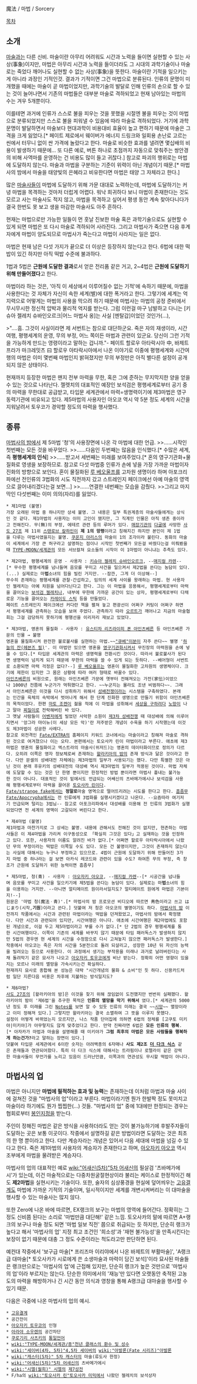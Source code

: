 魔法 / 마법 / Sorcery

[[목차]]

== 소개 ==
[[마술]]과는 다른 신비. 마술이란 아무리 어려워도 시간과 노력을 들이면 실현할 수 있는 사상(事象)이지만, 마법은 아무리 시간과 노력을 들이더라도 그 시대의 과학기술이나 마술로는 죽었다 깨어나도 실현할 수 없는 사상(事象)을 뜻한다. 마술이란 기적을 일으키는게 아니라 과정인 기적인것. 결과가 기적이면 그건 마법으로 분류된다. 인류의 문명이 미개했을 때에는 마술이 곧 마법이었지만, 과학기술의 발달로 인해 인류의 손으로 할 수 있는 것이 늘어나면서 기존의 마법들은 대부분 마술로 격하되었고 현재 남아있는 마법의 수는 겨우 5개뿐이다.

이를테면 과거에 인류가 스스로 불을 피우는 것을 못했을 시절엔 불을 피우는 것이 마법으로 분류되었지만 스스로 불을 피워낼 수 있음에 따라 마술로 격하되었다. 거기에 과학 문명이 발달하면서 마술보다 현대과학이 비용대비 효율이 높고 편하기 때문에 마술은 그 격을 크게 잃었다.[* 페이트 제로에서 웨이버가 에너지 드링크와 일회용 손난로 고르는 씬에서 터무니 없이 싼 가격에 놀랐다고 한다. 마술로 비슷한 효과를 낼려면 몇십배의 비용이 발생하기 때문에... 또 다른 예로, 버튼 하나로 초점까지 자동으로 맞춰주는 쌍안경의 비해 사역마를 운영하는 건 비용도 많이 들고 귀찮다.] 참고로 파괴의 행위로는 마법에 도달하지 않는다. 마술과 마법을 구분하는 기준이 위력이 아닌 개념이기 때문.[* 마법사의 밤에서 마술을 태양빛의 은혜라고 비유한다면 마법은 태양 그 자체라고 한다.]

많은 [[마술사]]들이 마법에 도달하기 위해 가문 대대로 노력하는데, 마법에 도달하기는 커녕 마법을 목격하는 것마저 더럽게 어렵다. 워낙 희귀하다 보니 마법이 존재한다는 것도 모르고 사는 마술사도 적지 않고, 마법을 목격하고 싶어서 평생 동안 계속 찾아다니다가 결국 한번도 못 보고 생을 마감한 마술사도 아주 흔하다.

현재는 마법으로만 가능한 일들이 먼 훗날 진보한 마술 혹은 과학기술으로도 실현할 수 있게 되면 마법은 또 다시 마술로 격하되어 사라진다. 그리고 마법사가 죽으면 다음 후계자에게 마법이 양도되므로 마법사가 죽는다고 마법이 사라지는 일은 없다.

마법은 현재 남은 다섯 가지가 끝으로 더 이상은 등장하지 않는다고 한다. 6법에 대한 떡밥이 있긴 하지만 아직 떡밥 수준에 불과하다.

1법과 5법은 '''근원에 도달한 결과'''로서 얻은 전리품 같은 거고, 2~4법은 '''근원에 도달하기 위해 만들어졌다'''고 한다.

마법이라 하는 것은, '아직 이 세상에서 이루어질수 없는 기적'에 속하기 때문에, 마법을 사용한다는 것 자체가 자신이 속한 세계(별)에 대한 폭거라고 한다. 그렇기에 세계는 억지력으로 어떻게는 마법의 사용을 막으려 하기 때문에 마법사는 마법의 공정 준비에서 무시무시한 정신적 압박과 물리적 억지를 받는다. 그럼 이런걸 마구 남발하고 다니는 [키슈아 젤레치 슈바인오르크|어느 마법사 옹]는 사실 [멘탈갑]이었던 것인가(...),

>"....흠. 그것이 사실이라면 제 서번트는 참으로 대단하군요. 죽은 자의 재생이라, 시간여행, 평행세계의 운영, 무의 부정, 어느 쪽이든 마법과 관련이 있군요. 당신이 그런 기적을 가능하게 만드는 영령이라고 말하는 겁니까."- 페이트 할로우 아타락시아 中, 바제트 프라가 마크레밋츠 曰
할로우 아타락시아에서 나온 이야기로 이중에 평행세계와 시간여행의 마법은 이미 몇번째 마법인지 밝혀졌지만 무의 부정만은 아직 별다른 설정이 공개되지 않은 상태이다.

현재까지 등장한 마법은 왠지 전부 마력을 무한, 혹은 그에 준하는 무지막지한 양을 얻을 수 있는 것으로 나타난다. 젤렛치의 대표적인 예장인 보석검은 평행세계로부터 공기 중의 마력을 무한대로 공급받고, 타입문 세계관에서 마력=생명력이기에 제3마법은 영구동력기관에 비유되고 있다. 제5마법의 사용자인 아오코 역시 약 5분 정도 세계의 시간을 지워날려서 토우코가 경악할 정도의 마력을 행사했다.

== 종류 ==
[[마법사의 밤]]에서 제 5마법 '청'의 사용장면에 나온 각 마법에 대한 언급.
>>……시작인 첫번째는 모든 것을 바꾸었다.
>>……다음인 두번째는 많음을 인식했다.[* 수많은 세계, 즉 '''평행세계의 인식''']
>>……받고서 세번째는 미래를 보여주었다.[* 혼의 영구기관화+물질화로 영생을 보장하므로. 참고로 다섯 마법중 인류가 손에 넣을 가장 가까운 마법이자 진화의 방향으로 보인다. 혼이 물질화된 [[루 베오울프]]를 고차원 생명이라 하며 아포크리파에선 전인류의 3법화의 시도 직전까지 갔고 스트레인지 페이크에선 아예 마술의 영역으로 끌어내리겠다는걸 보면...]
>>……연결한 네번째는 모습을 감췄다.
>>그리고 마지막인 다섯번째는 이미 의의(자리)를 잃었다.

 * 제1마법 (불명)
 가장 오래된 마법 중 하나지만 상세 불명. 그 내용은 일부 특권계층의 마술사들에게는 상식인 것 같다. 제1마법의 사용자는 이미 고인이 됐지만, 그 직계인 인물은 아직 생존 중이라고 전해진다. 무(無)의 부정, 에테르 관련 등의 루머가 있다. [[매장기관]]의 [[다굴]]에 사망한 [[사도 27조]] 제 11위 [[스탠로브 칼하인]]이 '''제 1의 망령'''이라고 칭해지긴 하지만 본인이 제 1법을 다루는 마법사였을지는 불명. [[쿠온지 아리스]]의 마술이 1의 조각이라 불린다. 동화의 마술이 세계에서 가장 큰 허구라고 설명하는 점이나 시작인 첫번째가 모든걸 바꿨다는걸 미뤄봤을때 [[TYPE-MOON/세계관]]의 모든 서브컬쳐 요소들의 시작이 이 1마법이 아니냐는 추측도 있다.

 * 제2마법, 평행세계의 운영 - 사용자 : [[키슈아 젤레치 슈바인오르크]], --[[카렌 오르텐시아|매지컬 카렌]]--[* 무수한 평행세계를 넘나들며 음모를 꾸미고 사건을 일으켜서 제2법을 쓴다는 농담이 있다.(...) 실제로는 마'''법'''소녀의 힘을 빌린 거지만. --잠깐, 그게 더 이상해--]
 무수히 존재하는 평행세계를 관찰·간섭하고, 임의의 세계 사이를 왕래하는 마법. 현 사용자인 젤레치는 아예 차원을 넘어다닌다고 한다. 그는 이 마법을 응용해서, 평행세계로부터 마력을 끌어오는 [[보석검 젤레치]]나, 내부에 무한에 가까운 공간이 있는 상자, 평행세계로부터 다채로운 기능을 끌어오는 [[카레이도 스틱]] 등을 만들었다.
 페이트 스트레인지 페이크에선 커다란 책을 펼쳐 놓고 편광선이 어쩌구 커팅이 어쩌구 하면서 평행세계를 관측하는 모습을 보여 주었다. 관측하기 따라 [[오르트]]가 깨어나고 지금의 마술협회는 그걸 감당하지 못하기에 평행선을 이리저리 재보고 있었다.

 * 제3마법, 영혼의 물질화 - 사용자 : [[유스티차 리즈라이히 폰 아인츠베른]] 등 아인츠베른 가문의 인물 → 불명
 영혼을 물질화시켜 완전한 불로불사를 실현하는 마법.~~[["큐베"이분]]이 자주 쓴다~~ 별명 '[[헤븐즈 필|하늘의 잔(헤븐즈 필)]]'. 이 마법만 있으면 영혼을 [[영구기관]]화시켜서 무진장의 마력원을 손에 넣을 수 있다.[* 타입문 세계관의 마력은 생명력을 전환시킨 것이다. 따라서 불로불사가 된다면 생명력이 넘치게 되기 때문에 무한의 마력을 쓸 수 있게 되는 듯하다. --베어형이 서번트로 소환되면 마력 걱정은 없다?--] [[루 베오울프]]는 영혼이 물질화한 고차원의 생명체이다. 크기에 제한이 있지만 그 몸은 상황에 따라 여러 형태로 바꿀수 있다. 
 [[아인츠베른]]의 비원으로, 원래는 아인츠베른 가문에 옛부터 전해져오는 가전(家伝)이었으나 1000년 전쯤에 누군가가 먹튀했다고 한다. ~~누군지는 몰라도 조낸 비범하다~~. 그래서 아인츠베른은 이것을 다시 성취하기 위해서 [[성배전쟁]]이라는 시스템을 구축하였다. 본래는 인간을 육체의 속박에서 벗어나게 해서 한 단계 진화한 생명으로 만들기 위함이 아인츠베른의 목적이었다. 한편 [[마토 조켄]]이 젊을 적에 이 마법을 성취해서 [[정의의 사자|세상을 구하려다]] [[노망]]이 나고 말아 [[찌질이]]로 전락해버린 바 있다.
 그 옛날 사람들이 [[어벤저(Fate 시리즈)|어벤저]]에게 빌었던 사악한 소원이 [[제3차 성배전쟁]] 때 대성배에 의해 이루어지면서 '앙그라 마이뉴(이 세상 모든 악)'란 저주받은 개념이 수육을 하기 시작했는데 이것도 제3마법이 성공한 사례다.
 참고로 외전격인 [[Fate/EXTRA]]의 홈페이지 키워드 코너에서는 마술이라고 칭해져 마술로 격하된 것으로 여겨졌으나 이는 오타. 본편에서는 토오사카 린이 마법이라고 부른다. 애초에 제3마법은 영혼의 물질화이고 엑스트라의 마술사(위저드)는 영혼의 데이터화이므로 정의가 다르다. 오히려 이쪽은 영자 정보체로써 존재하는 [[왈라키아의 밤]]의 존재 방식과 닮은 것이라고 한다. 다만 문셀의 성배대전 자체에는 제3마법의 일부가 사용되기는 했다. 다만 특별한 것은 아닌 것이 본래 후유키의 성배대전의 대성배 역시 제3마법의 일부가 적용된 것이다. 마법 자체에 도달할 수 있는 것은 단 한명 뿐이지만 한정적인 방법 뿐이라면 마법사 흉내는 불가능한 것이 아니다. 대표적인 것이 밑에서도 언급되는 어쌔신의 츠바메가에시나 보석검을 사용해 평행세계로부터 마력을 끌어온 [[토오사카 린]]이다.
 [[Fate/strange fake]]에서는 '''정말로'''마술 영역으로 떨어뜨리려는 시도를 한다고 한다. [[흠좀무]]
 [[Fate/Apocrypha]]에서는 전 인류에게 3법화를 실행시키겠다고 나온다. --요즘따라 여기저기 언급되며 털리는 3법님-- 참고로 아포크리파에서 대성배를 이용해 전 인류의 3법화가 실행되었다면 전 세계의 영맥이 고갈되어 버린다고 한다.

 * 제4마법 (불명)
 제1마법과 마찬가지로 그 상세는 불명. 내용에 관해서도 전해진 것이 없지만, 현존하는 마법사들은 이 제4마법을 가리켜 이구동성으로 「확실히 그것은 있다」고 실재하는 것을 인정하고 있다. 또한, 사용자의 이름도 알려진 바가 없다.[* 어쩌면 할로우 아타락시아에서 나왔던 무의 부정이라는 떡밥은 이쪽일 수도 있다. 모든 건 불명이지만, 그것이 존재하지 않는다는 사실에 대해서는 누구나 부정하고 있으므로. 4법이 근원에 도달하기 위해 만들어진 3가지 마법 중 하나라는 걸 보면 아카식 레코드와 관련이 있을 수도? 하여튼 무의 부정, 즉 창조가 근원에 도달하기 위한 능력이면 흠좀무]

 * 제5마법, 청(青) - 사용자 : [[아오자키 아오코]], --[[카렌 오르텐시아|매지컬 카렌]]--[* 시공간을 넘나들며 음모를 꾸미고 사건을 일으키기에 제5법을 쓴다는 농담이 있다. 실제로는 마'''법'''소녀의 힘을 이용하는 거지만. --아니면 얼티메이트 원이라서일지도? 얼티메이트 원에게 마법은 기본이지!--]
 원문은 '마법 청(魔法ㆍ青)'.[* 마법사의 밤 프로모션 비디오에 따르면 靑色이라고 쓰고 はじまり(시작,'''기원''')이라고 쓴다.] 덧붙여 저 청은 아오코의 별명이기도 하다. [[마법사의 밤]] 이전까지 작품에서는 시간과 관련된 마법이라는 떡밥을 던져왔었고, 마법사의 밤에서 확정됐다. 다만 시간과 관련되어 있지만, 시간여행은 아니다. 애초에 시간여행은 제2마법에도 포함된 개념으로, 이걸 두고 제5마법이라고 부를 수가 없다.[* 단 2법의 경우 평행세계를 통한 시간여행이다. 이쪽이 기존의 세계를 바꾸지 않기 때문에 타임 패러독스가 발생하지 않지만 5법의 경우엔 현 세계의 시간을 수정함으로 다시 고쳐놓지 않으면 패러독스가 발생한다.] 
 작중에서 아오코는 죽은 자의 시간을 5분전으로 돌려 되살리고, 성장한 10년 뒤 자신의 능력을 빌려오는 등으로 사용한다. 이 과정에서 생기는 부작용을 미래나 과거로 날려버린다는 사채 돌려막기 같은 묘사가 나오고 [[아오자키 토우코]]에게 비난 받는다. 정확히 어떤 영향이 있을지는 모르나 미래의 멸망을 가속시키는건 확실하다.
 현재까지 묘사로 종합해 본 성능은 대략 "시간개념의 물화 & 소비"인 듯 하다. 신용카드처럼 일단 지른다음 비용은 차후에 지불하는 방식일지도?

 * 제6마법?
 [[사도 27조]]의 [왈라키아의 밤]은 이것을 찾기 위해 끊임없이 도전했지만 번번히 실패했다. 왈라키아의 밤이 '제6법'을 추구한 목적은 '''인류의 멸망을 막기 위해서''' 였다.[* 세계관의 5000년 정도 후 미래를 그린 [[Notes]]를 보면 알 수 있듯 인류의 미래는 결국 ~~[[시망]]~~ 멸망이라고 이미 정해져 있다.] 그렇지만 왈라키아는 결국 소멸하여 그 뜻을 이루지 못했다.
 설정이 어떻게 바뀌었는지 모르지만, 나스 작품 단어집에 의하면 6법의 정체를 [고쿠토 미키야|미키야]가 아무렇지도 않게 맞추었다고 한다. 만약 진짜라면 6법은 '''모든 인류의 행복'''.[* 아자카가 마법과 마술을 설명해줄 때 미키야가 '''그럼 최후의 마법은 모든 사람들을 행복하게 하는건가?'''라고 말하는 장면이 있다.]
 덧붙여 타입문 세계관에서 6이란 숫자는 아려백종의 6자매나 '''사도 제2조 [[더 다크 식스]]''' 같은 존재들과 연관되어왔다. 특히 더 다크 식스에 대해서는 트라핌이나 로렐라이 같은 강력한 마술사들이 무언가를 노리고 있음이 드러난만큼, 이쪽과의 연관성도 무시할 떡밥이 아니다.
== 마법사의 업 ==
마법은 아니지만 '''마법에 필적하는 효과 및 능력'''는 존재하는데 이처럼 마법과 마술 사이에 걸쳐진 것을 "마법사의 업"이라고 부른다. 마법이라기엔 뭔가 한발짝 정도 못미치고 마술이라 하기에도 뭔가 찝찝한(…) 것들. "마법사의 업" 중에 1대에만 한정되는 경우는 협회로부터 [[봉인지정]]을 받는다.

주인이 정해진 마법은 같은 방식을 사용하더라도 얻는 것이 불가능하기에 후발주자들이 도달하는 곳은 보통 이곳이다. 작중에서 설명하길 같은 방법이라면 도달하는 것은 최초의 한 명 뿐이라고 한다. 다만 계승자라는 개념은 있어서 다음 세대에 마법을 넘길 수 있다고 한다. 죽은 제1마법의 사용자의 계승자가 존재한다고 하며, [[아오자키 아오코]] 역시 조부에게 마법을 물려받은 계승자다.

마법사의 업의 대표적인 예로 [[wiki:"어새신(5차)"5차 어새신]]의 필살검 '츠바메가에시'가 있는데, 이건 마술적으로는 다중차원굴절현상이라 불리는 케이스로 한정적이긴 해도 '''제2마법'''을 실현시키는 기술이다. 또한, 술자의 심상풍경을 현실에 덮어씌우는 [[고유결계]]도 마법에 가까운 기적의 기술이며, 일시적이지만 세계를 개변시켜버리는 이 대마술을 행사할 수 있는 마술사는 많지 않다.

또한 Zero에 나온 바에 따르면, EX랭크의 보구는 마법의 영역에 들어간다. 정확히는 그 정도 신비쯤 된다는 소리로 '마법만큼 대단해!' 같은 느낌. 토오사카의 말에 따르면 A+랭크의 보구나 마술 정도 되면 '마법 일보 직전' 쯤으로 취급되는 듯 하지만, 단순히 랭크가 높다고 해서 '마법사의 업' 지정 최고 조건인 '희소성'과 '재현 불가능성'을 만족시킨다는 보장이 없기 때문에 대충 그 정도 수준이라는 척도라고만 판단하면 된다.

예컨대 작중에서 '보구급 마술[* 프리즈마 이리야에서 나온 바제트의 부활마술]', 'A랭크급 대마술[* 토오사카가 시로에게 쓴 소생마술과 마력이 담긴 보석]'이라 묘사된 마술들은 랭크만으로는 '마법사의 업'에 근접해 있지만, 단순히 랭크가 높은 것만으로 '마법사의 업'이라 부르지는 않는다. 단순한 의미에서의 '재능'만 있다면 오랫동안 축적된 고농도의 마력을 해방하거나 긴 시간 동안 의식과 영창을 통해 A랭크급 대마술을 행사할 수 있기 때문.

다음은 극중에 나온 마법사의 업의 예시.
 * [[고유결계]]
 * 공간전이 
 * [[아오자키 토우코]]의 인형
 * [[아라야 소우렌]]의 공간차단
 * [[쿠로기리 사츠키]]의 [[통일언어]]
 * [[wiki:"TYPE-MOON/세계관/종"천년 클래스의 환수 및 성수]]
 * [[wiki:"세이버(4차, 5차)"4,5차 세이버]]의 [[wiki:"아발론(Fate 시리즈)"아발론]]
 * [[wiki:"캐스터(5차)" 5차 캐스터]]의 마술(류도사 한정)
 * [[wiki:"어새신(5차)"5차 어새신]]의 츠바메가에시
 * [[wiki:"시엘(월희)" 시엘]]의 [[제7성전]]
 * F/ha의 [[wiki:"토오사카 린"토오사카 미믹]]에서 나왔던 젤레치의 보석상자
